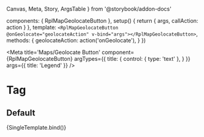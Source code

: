   Canvas,
  Meta,
  Story,
  ArgsTable
} from '@storybook/addon-docs'

  components: { RplMapGeolocateButton },
  setup() {
    return { args, callAction: action }
  },
  template: `<RplMapGeolocateButton @onGeolocate="geolocateAction" v-bind="args"></RplMapGeolocateButton>`,
  methods: {
    geolocateAction: action('onGeolocate'),
  }
})

<Meta
  title='Maps/Geolocate Button'
  component={RplMapGeolocateButton}
  argTypes={{
    title: {
      control: { type: 'text' },
    }
  }}
  args={{
    title: 'Legend'
  }}
/>

# Tag

<ArgsTable of={RplMapGeolocateButton} />

## Default

<Canvas>
  <Story
    name='Default'
  >
    {SingleTemplate.bind()}
  </Story>
</Canvas>
